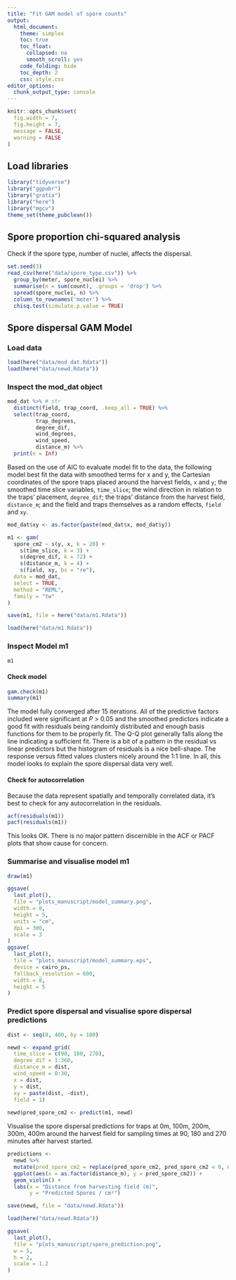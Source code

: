 ```yaml
---
title: "Fit GAM model of spore counts"
output:
  html_document:
    theme: simplex
    toc: true
    toc_float:
      collapsed: no
      smooth_scroll: yes
    code_folding: hide
    toc_depth: 2
    css: style.css
editor_options: 
  chunk_output_type: console
---
```


```r
knitr::opts_chunk$set(
  fig.width = 7,
  fig.height = 7,
  message = FALSE,
  warning = FALSE
)
```

## Load libraries

```r
library("tidyverse")
library("ggpubr")
library("gratia")
library("here")
library("mgcv")
theme_set(theme_pubclean())
```

## Spore proportion chi-squared analysis

Check if the spore type, number of nuclei, affects the dispersal.

```r
set.seed(3)
read_csv(here("data/spore_type.csv")) %>%
  group_by(meter, spore_nuclei) %>%
  summarise(n = sum(count), .groups = 'drop') %>%
  spread(spore_nuclei, n) %>%
  column_to_rownames('meter') %>%
  chisq.test(simulate.p.value = TRUE) 
```

## Spore dispersal GAM Model

### Load data

```r
load(here("data/mod_dat.Rdata"))
load(here("data/newd.Rdata"))
```

### Inspect the mod_dat object

```r
mod_dat %>% # str
  distinct(field, trap_coord, .keep_all = TRUE) %>%
  select(trap_coord,
         trap_degrees,
         degree_dif,
         wind_degrees,
         wind_speed,
         distance_m) %>%
  print(n = Inf)
```

Based on the use of AIC to evaluate model fit to the data, the following model best fit the data with smoothed terms for x and y, the Cartesian coordinates of the spore traps placed around the harvest fields, `x` and `y`; the smoothed time slice variables, `time_slice`; the wind direction in relation to the traps' placement, `degree_dif`; the traps' distance from the harvest field, `distance_m`; and the field and traps themselves as a random effects, `field` and `xy`.

```r
mod_dat$xy <- as.factor(paste(mod_dat$x, mod_dat$y))

m1 <- gam(
  spore_cm2 ~ s(y, x, k = 20) +
    s(time_slice, k = 3) +
    s(degree_dif, k = 72) +
    s(distance_m, k = 4) +
    s(field, xy, bs = "re"),
  data = mod_dat,
  select = TRUE,
  method = "REML",
  family = "tw"
)
```

```r
save(m1, file = here("data/m1.Rdata"))
```

```r
load(here("data/m1.Rdata"))
```

### Inspect Model m1

```r
m1
```

#### Check model

```r
gam.check(m1)
summary(m1)
```

The model fully converged after 15 iterations.
All of the predictive factors included were significant at _P_ > 0.05 and the smoothed predictors indicate a good fit with residuals being randomly distributed and enough basis functions for them to be properly fit.
The Q-Q plot generally falls along the line indicating a sufficient fit.
There is a bit of a pattern in the residual vs linear predictors but the histogram of residuals is a nice bell-shape.
The response versus fitted values clusters nicely around the 1:1 line.
In all, this model looks to explain the spore dispersal data very well.

#### Check for autocorrelation

Because the data represent spatially and temporally correlated data, it's best to check for any autocorrelation in the residuals.

```r
acf(residuals(m1))
pacf(residuals(m1))
```

This looks OK.
There is no major pattern discernible in the ACF or PACF plots that show cause for concern.

### Summarise and visualise model m1

```r
draw(m1)
```

```r
ggsave(
  last_plot(),
  file = "plots_manuscript/model_summary.png",
  width = 8,
  height = 5,
  units = "cm",
  dpi = 300,
  scale = 3
)
ggsave(
  last_plot(),
  file = "plots_manuscript/model_summary.eps",
  device = cairo_ps,
  fallback_resolution = 600,
  width = 8,
  height = 5
)
```

### Predict spore dispersal and visualise spore dispersal predictions

```r
dist <- seq(0, 400, by = 100)

newd <- expand_grid(
  time_slice = c(90, 180, 270),
  degree_dif = 1:360,
  distance_m = dist,
  wind_speed = 0:30,
  x = dist,
  y = dist,
  xy = paste(dist, -dist),
  field = 1)
  
newd$pred_spore_cm2 <- predict(m1, newd)
```

Visualise the spore dispersal predictions for traps at 0m, 100m, 200m, 300m, 400m around the harvest field for sampling times at 90, 180 and 270 minutes after harvest started.

```r
predictions <-
  newd %>%
  mutate(pred_spore_cm2 = replace(pred_spore_cm2, pred_spore_cm2 < 0, 0)) %>%
  ggplot(aes(x = as.factor(distance_m), y = pred_spore_cm2)) +
  geom_violin() +
  labs(x = "Distance from harvesting field (m)",
       y = "Predicted Spores / cm²")
```


```r
save(newd, file = "data/newd.Rdata"))
```

```r
load(here("data/newd.Rdata"))
```

```r
ggsave(
  last_plot(),
  file = "plots_manuscript/spore_prediction.png",
  w = 5,
  h = 2,
  scale = 1.2
)
```
